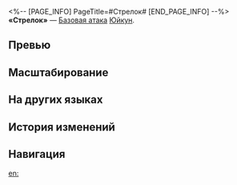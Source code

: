 <%-- [PAGE_INFO]
PageTitle=#Стрелок#
[END_PAGE_INFO] --%>
{{Навык Инфобокс
|Название         = Стрелок
|Изображение      = Навык Стрелок.png
|Персонаж         = Юйкун
|Тип              = Базовая атака
|Тэг              = Одиночная атака
|УронСтойк        = 10
|ЭнергияГен       = 20
|Энергия          = 
|Длительность     = 
|Описание         = Наносит выбранному противнику мнимый урон, равный {{Цвет|Выделенный|50%—110%}} от силы атаки Юйкун.
|Свойство1        = 
|Масштабирование1 = 
}}
'''«Стрелок»''' — [[Базовая атака]] [[Юйкун]].

==Превью==
{{Превью
|Файл = Стрелок Превью
}}

==Масштабирование==
{{Масштабирование навыка|тип=Базовая атака
|50%;60%;70%;80%;90%;100%;110%;120%;130%;140%
}}

==На других языках==
{{На других языках
|en   = Arrowslinger
|zhs  = 流镝
|zht  = 流鏑
|ja   = {{Rubi|流鏑|りゅうてき}}
|ko   = 떠도는 화살
|es   = Lanzaflechas
|fr   = Tir de flèche
|ru   = Стрелок
|th   = Arrowslinger
|vi   = Tên Bay
|de   = Heldin mit Pfeil und Bogen
|id   = Arrowslinger
|pt   = Atiradora de Flechas
}}

==История изменений==
{{История изменений|3.5}}

==Навигация==
{{Навык Навбокс|Юйкун}}

[[en:]]